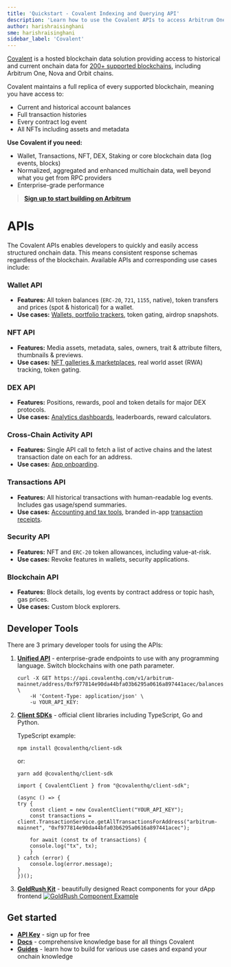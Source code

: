 ```yaml
---
title: 'Quickstart - Covalent Indexing and Querying API'
description: 'Learn how to use the Covalent APIs to access Arbitrum One, Nova and Orbit chain data including balances, transactions, NFTs, DEX and core blockchain data.'
author: harishraisinghani
sme: harishraisinghani
sidebar_label: 'Covalent'
---
```


[Covalent](https://www.covalenthq.com/?utm_source=arbitrum&utm_medium=partner-docs) is a hosted blockchain data solution providing access to historical and current onchain data for [200+ supported blockchains](https://www.covalenthq.com/docs/networks/?utm_source=arbitrum&utm_medium=partner-docs), including Arbitrum One, Nova and Orbit chains.

Covalent maintains a full replica of every supported blockchain, meaning you have access to:

- Current and historical account balances
- Full transaction histories
- Every contract log event
- All NFTs including assets and metadata

**Use Covalent if you need:**

- Wallet, Transactions, NFT, DEX, Staking or core blockchain data (log events, blocks)
- Normalized, aggregated and enhanced multichain data, well beyond what you get from RPC providers
- Enterprise-grade performance

> **[Sign up to start building on Arbitrum](https://www.covalenthq.com/platform/?utm_source=arbitrum&utm_medium=partner-docs)**

# APIs

The Covalent APIs enables developers to quickly and easily access structured onchain data. This means consistent response schemas regardless of the blockchain. Available APIs and corresponding use cases include:

### Wallet API

- **Features:** All token balances (`ERC-20`, `721`, `1155`, native), token transfers and prices (spot & historical) for a wallet.
- **Use cases:** [Wallets, portfolio trackers](https://goldrush-wallet-portfolio-ui.vercel.app/?utm_source=arbitrum&utm_medium=partner-docs), token gating, airdrop snapshots.

### NFT API

- **Features:** Media assets, metadata, sales, owners, trait & attribute filters, thumbnails & previews.
- **Use cases:** [NFT galleries & marketplaces](https://goldrush-nft-gallery-ui.vercel.app/?utm_source=arbitrum&utm_medium=partner-docs), real world asset (RWA) tracking, token gating.

### DEX API

- **Features:** Positions, rewards, pool and token details for major DEX protocols.
- **Use cases:** [Analytics dashboards](https://goldrush-uniswap-dex-dashboard.vercel.app/?utm_source=arbitrum&utm_medium=partner-docs), leaderboards, reward calculators.

### Cross-Chain Activity API

- **Features:** Single API call to fetch a list of active chains and the latest transaction date on each for an address.
- **Use cases:** [App onboarding](https://goldrush-wallet-portfolio-ui.vercel.app/activity/0xfc43f5f9dd45258b3aff31bdbe6561d97e8b71de/?utm_source=arbitrum&utm_medium=partner-docs).

### Transactions API

- **Features:** All historical transactions with human-readable log events. Includes gas usage/spend summaries.
- **Use cases:** [Accounting and tax tools](https://bit.ly/crypto-tax-tool), branded in-app [transaction receipts](https://goldrush-dfk-tx-receipt-ui.vercel.app/tx/defi-kingdoms-mainnet/0x4e5c0af28b2cea27d06677fae1f573572e0ff863c43ae42d2959ca67b90c4390/?utm_source=arbitrum&utm_medium=partner-docs).

### Security API

- **Features:** NFT and `ERC-20` token allowances, including value-at-risk.
- **Use cases:** Revoke features in wallets, security applications.

### Blockchain API

- **Features:** Block details, log events by contract address or topic hash, gas prices.
- **Use cases:** Custom block explorers.

## Developer Tools

There are 3 primary developer tools for using the APIs:

1. [**Unified API**](https://www.covalenthq.com/docs/api/?utm_source=arbitrum&utm_medium=partner-docs) - enterprise-grade endpoints to use with any programming language. Switch blockchains with one path parameter.

   ```
   curl -X GET https://api.covalenthq.com/v1/arbitrum-mainnet/address/0xf977814e90da44bfa03b6295a0616a897441acec/balances_v2/ \
       -H 'Content-Type: application/json' \
       -u YOUR_API_KEY:
   ```

2. [**Client SDKs**](https://www.covalenthq.com/docs/unified-api/sdk/?utm_source=arbitrum&utm_medium=partner-docs) - official client libraries including TypeScript, Go and Python.

   TypeScript example:

   ```
   npm install @covalenthq/client-sdk
   ```

   or:

   ```
   yarn add @covalenthq/client-sdk
   ```

   ```
   import { CovalentClient } from "@covalenthq/client-sdk";

   (async () => {
   try {
       const client = new CovalentClient("YOUR_API_KEY");
       const transactions = client.TransactionService.getAllTransactionsForAddress("arbitrum-mainnet", "0xf977814e90da44bfa03b6295a0616a897441acec");

       for await (const tx of transactions) {
       console.log("tx", tx);
       }
   } catch (error) {
       console.log(error.message);
   }
   })();
   ```

3. [**GoldRush Kit**](https://github.com/covalenthq/goldrush-kit/?utm_source=arbitrum&utm_medium=partner-docs) - beautifully designed React components for your dApp frontend
   [![GoldRush Component Example](https://www.datocms-assets.com/86369/1711147954-goldrush_wallet_ui_example.png)](https://goldrush-wallet-portfolio-ui.vercel.app/dashboard/balance/0xfc43f5f9dd45258b3aff31bdbe6561d97e8b71de/transfers/eth-mainnet/0xf8c3527cc04340b208c854e985240c02f7b7793f)

## Get started

- **[API Key](https://www.covalenthq.com/platform/auth/register/?utm_source=arbitrum&utm_medium=partner-docs)** - sign up for free
- [**Docs**](https://www.covalenthq.com/docs/unified-api/?utm_source=arbitrum&utm_medium=partner-docs) - comprehensive knowledge base for all things Covalent
- **[Guides](https://www.covalenthq.com/docs/unified-api/guides/?utm_source=arbitrum&utm_medium=partner-docs)** - learn how to build for various use cases and expand your onchain knowledge
